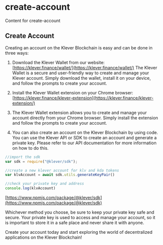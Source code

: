 
# create-account

Content for create-account

## Create Account

Creating an account on the Klever Blockchain is easy and can be done in three ways:

1. Download the Klever Wallet from our website: [https://klever.finance/wallet/](https://klever.finance/wallet/) The Klever Wallet is a secure and user-friendly way to create and manage your Klever account. Simply download the wallet, install it on your device, and follow the prompts to create your account.
2. Install the Klever Wallet extension on your Chrome browser: [https://klever.finance/klever-extension](https://klever.finance/klever-extension/)
  1. The Klever Wallet extension allows you to create and manage your account directly from your Chrome browser. Simply install the extension and follow the prompts to create your account.

3. You can also create an account on the Klever Blockchain by using code. You can use the Klever API or SDK to create an account and generate a private key. Please refer to our API documentation for more information on how to do this.

```javascript
//import the sdk
var sdk = require("@klever/sdk");

//create a new klever account for klv and kda tokens
var klvAccount = await sdk.utils.generateKeyPair()

//check your private key and address
console.log(klvAccount)
```

[https://www.npmjs.com/package/@klever/sdk](https://www.npmjs.com/package/@klever/sdk)

Whichever method you choose, be sure to keep your private key safe and secure. Your private key is used to access and manage your account, so it is important to store it in a safe place and never share it with anyone.

Create your account today and start exploring the world of decentralized applications on the Klever Blockchain!



